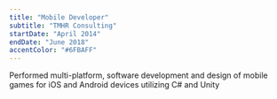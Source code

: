 ```yaml
---
title: "Mobile Developer"
subtitle: "TMHR Consulting"
startDate: "April 2014"
endDate: "June 2018"
accentColor: "#6FBAFF"
---
```


Performed multi-platform, software development and design of mobile games for
iOS and Android devices utilizing C# and Unity